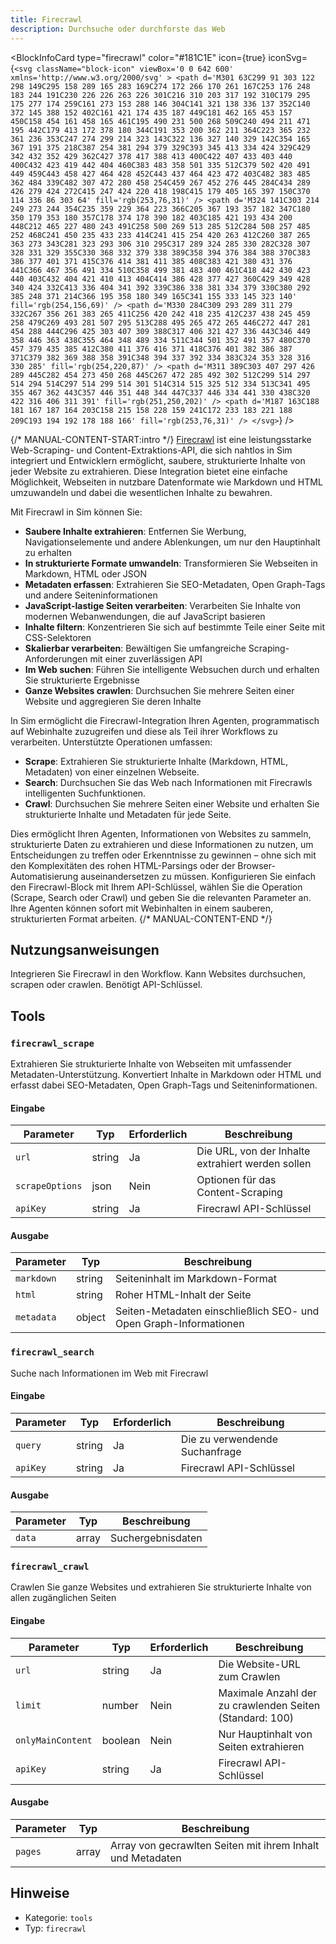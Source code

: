 ```yaml
---
title: Firecrawl
description: Durchsuche oder durchforste das Web
---
```



<BlockInfoCard 
  type="firecrawl"
  color="#181C1E"
  icon={true}
  iconSvg={`<svg className="block-icon" viewBox='0 0 642 600' xmlns='http://www.w3.org/2000/svg' >
      <path
        d='M301 63C299 91 303 122 298 149C295 158 289 165 283 169C274 172 266 170 261 167C253 176 248 183 244 191C230 226 226 263 226 301C216 310 203 317 192 310C179 295 175 277 174 259C161 273 153 288 146 304C141 321 138 336 137 352C140 372 145 388 152 402C161 421 174 435 187 449C181 462 165 453 157 450C158 454 161 458 165 461C195 490 231 500 268 509C240 494 211 471 195 442C179 413 172 378 180 344C191 353 200 362 211 364C223 365 232 361 236 353C247 274 299 214 323 143C322 136 327 140 329 142C354 165 367 191 375 218C387 254 381 294 379 329C393 345 413 334 424 329C429 342 432 352 429 362C427 378 417 388 413 400C422 407 433 403 440 400C432 423 419 442 404 460C383 483 358 501 335 512C379 502 420 491 449 459C443 458 427 464 428 452C443 437 464 423 472 403C482 383 485 362 484 339C482 307 472 280 458 254C459 267 452 276 445 284C434 289 426 279 424 272C415 247 424 220 418 198C415 179 405 165 397 150C370 114 336 86 303 64'
        fill='rgb(253,76,31)'
      />
      <path
        d='M324 141C303 214 249 273 244 354C235 359 229 364 223 366C205 367 193 357 182 347C180 350 179 353 180 357C178 374 178 390 182 403C185 421 193 434 200 448C212 465 227 480 243 491C258 500 269 513 285 512C284 508 257 485 252 468C241 450 235 433 233 414C241 415 254 420 263 412C260 387 265 363 273 343C281 323 293 306 310 295C317 289 324 285 330 282C328 307 328 331 329 355C330 368 332 379 338 389C358 394 376 384 388 370C383 386 377 401 371 415C376 414 381 411 385 408C383 421 380 431 376 441C366 467 356 491 334 510C358 499 381 483 400 461C418 442 430 423 440 403C432 404 421 410 413 404C414 386 428 377 427 360C429 349 428 340 424 332C413 336 404 341 392 339C386 338 381 334 379 330C380 292 385 248 371 214C366 195 358 180 349 165C341 155 333 145 323 140'
        fill='rgb(254,156,69)'
      />
      <path
        d='M330 284C309 293 289 311 279 332C267 356 261 383 265 411C256 420 242 418 235 412C237 438 245 459 258 479C269 493 281 507 295 513C288 495 265 472 265 446C272 447 281 454 288 444C296 425 303 407 309 388C317 406 321 427 336 443C346 449 358 446 363 438C355 464 348 489 334 511C344 501 352 491 357 480C370 457 379 435 385 412C380 411 376 416 371 418C376 401 382 386 387 371C379 382 369 388 358 391C348 394 337 392 334 383C324 353 328 316 330 285'
        fill='rgb(254,220,87)'
      />
      <path
        d='M311 389C303 407 297 426 289 445C282 454 273 450 268 445C267 472 285 492 302 512C299 514 297 514 294 514C297 514 299 514 301 514C314 515 325 512 334 513C341 495 355 467 362 443C357 446 351 448 344 447C337 446 334 441 330 438C320 422 316 406 311 391'
        fill='rgb(251,250,202)'
      />
      <path
        d='M187 163C188 181 167 187 164 203C158 215 158 228 159 241C172 233 183 221 188 209C193 194 192 178 188 166'
        fill='rgb(253,76,31)'
      />
    </svg>`}
/>

{/* MANUAL-CONTENT-START:intro */}
[Firecrawl](https://firecrawl.dev/) ist eine leistungsstarke Web-Scraping- und Content-Extraktions-API, die sich nahtlos in Sim integriert und Entwicklern ermöglicht, saubere, strukturierte Inhalte von jeder Website zu extrahieren. Diese Integration bietet eine einfache Möglichkeit, Webseiten in nutzbare Datenformate wie Markdown und HTML umzuwandeln und dabei die wesentlichen Inhalte zu bewahren.

Mit Firecrawl in Sim können Sie:

- **Saubere Inhalte extrahieren**: Entfernen Sie Werbung, Navigationselemente und andere Ablenkungen, um nur den Hauptinhalt zu erhalten
- **In strukturierte Formate umwandeln**: Transformieren Sie Webseiten in Markdown, HTML oder JSON
- **Metadaten erfassen**: Extrahieren Sie SEO-Metadaten, Open Graph-Tags und andere Seiteninformationen
- **JavaScript-lastige Seiten verarbeiten**: Verarbeiten Sie Inhalte von modernen Webanwendungen, die auf JavaScript basieren
- **Inhalte filtern**: Konzentrieren Sie sich auf bestimmte Teile einer Seite mit CSS-Selektoren
- **Skalierbar verarbeiten**: Bewältigen Sie umfangreiche Scraping-Anforderungen mit einer zuverlässigen API
- **Im Web suchen**: Führen Sie intelligente Websuchen durch und erhalten Sie strukturierte Ergebnisse
- **Ganze Websites crawlen**: Durchsuchen Sie mehrere Seiten einer Website und aggregieren Sie deren Inhalte

In Sim ermöglicht die Firecrawl-Integration Ihren Agenten, programmatisch auf Webinhalte zuzugreifen und diese als Teil ihrer Workflows zu verarbeiten. Unterstützte Operationen umfassen:

- **Scrape**: Extrahieren Sie strukturierte Inhalte (Markdown, HTML, Metadaten) von einer einzelnen Webseite.
- **Search**: Durchsuchen Sie das Web nach Informationen mit Firecrawls intelligenten Suchfunktionen.
- **Crawl**: Durchsuchen Sie mehrere Seiten einer Website und erhalten Sie strukturierte Inhalte und Metadaten für jede Seite.

Dies ermöglicht Ihren Agenten, Informationen von Websites zu sammeln, strukturierte Daten zu extrahieren und diese Informationen zu nutzen, um Entscheidungen zu treffen oder Erkenntnisse zu gewinnen – ohne sich mit den Komplexitäten des rohen HTML-Parsings oder der Browser-Automatisierung auseinandersetzen zu müssen. Konfigurieren Sie einfach den Firecrawl-Block mit Ihrem API-Schlüssel, wählen Sie die Operation (Scrape, Search oder Crawl) und geben Sie die relevanten Parameter an. Ihre Agenten können sofort mit Webinhalten in einem sauberen, strukturierten Format arbeiten.
{/* MANUAL-CONTENT-END */}

## Nutzungsanweisungen

Integrieren Sie Firecrawl in den Workflow. Kann Websites durchsuchen, scrapen oder crawlen. Benötigt API-Schlüssel.

## Tools

### `firecrawl_scrape`

Extrahieren Sie strukturierte Inhalte von Webseiten mit umfassender Metadaten-Unterstützung. Konvertiert Inhalte in Markdown oder HTML und erfasst dabei SEO-Metadaten, Open Graph-Tags und Seiteninformationen.

#### Eingabe

| Parameter | Typ | Erforderlich | Beschreibung |
| --------- | ---- | -------- | ----------- |
| `url` | string | Ja | Die URL, von der Inhalte extrahiert werden sollen |
| `scrapeOptions` | json | Nein | Optionen für das Content-Scraping |
| `apiKey` | string | Ja | Firecrawl API-Schlüssel |

#### Ausgabe

| Parameter | Typ | Beschreibung |
| --------- | ---- | ----------- |
| `markdown` | string | Seiteninhalt im Markdown-Format |
| `html` | string | Roher HTML-Inhalt der Seite |
| `metadata` | object | Seiten-Metadaten einschließlich SEO- und Open Graph-Informationen |

### `firecrawl_search`

Suche nach Informationen im Web mit Firecrawl

#### Eingabe

| Parameter | Typ | Erforderlich | Beschreibung |
| --------- | ---- | -------- | ----------- |
| `query` | string | Ja | Die zu verwendende Suchanfrage |
| `apiKey` | string | Ja | Firecrawl API-Schlüssel |

#### Ausgabe

| Parameter | Typ | Beschreibung |
| --------- | ---- | ----------- |
| `data` | array | Suchergebnisdaten |

### `firecrawl_crawl`

Crawlen Sie ganze Websites und extrahieren Sie strukturierte Inhalte von allen zugänglichen Seiten

#### Eingabe

| Parameter | Typ | Erforderlich | Beschreibung |
| --------- | ---- | -------- | ----------- |
| `url` | string | Ja | Die Website-URL zum Crawlen |
| `limit` | number | Nein | Maximale Anzahl der zu crawlenden Seiten \(Standard: 100\) |
| `onlyMainContent` | boolean | Nein | Nur Hauptinhalt von Seiten extrahieren |
| `apiKey` | string | Ja | Firecrawl API-Schlüssel |

#### Ausgabe

| Parameter | Typ | Beschreibung |
| --------- | ---- | ----------- |
| `pages` | array | Array von gecrawlten Seiten mit ihrem Inhalt und Metadaten |

## Hinweise

- Kategorie: `tools`
- Typ: `firecrawl`
